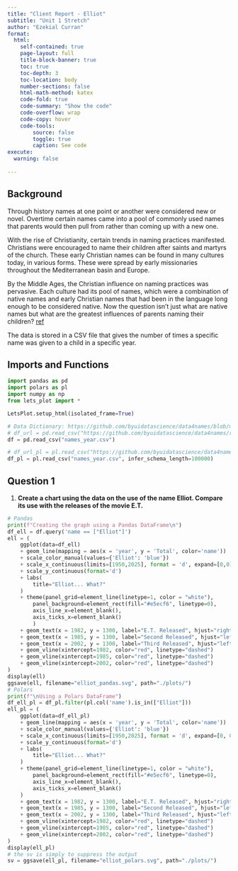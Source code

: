 ```yaml
---
title: "Client Report - Elliot"
subtitle: "Unit 1 Stretch"
author: "Ezekial Curran"
format:
  html:
    self-contained: true
    page-layout: full
    title-block-banner: true
    toc: true
    toc-depth: 3
    toc-location: body
    number-sections: false
    html-math-method: katex
    code-fold: true
    code-summary: "Show the code"
    code-overflow: wrap
    code-copy: hover
    code-tools:
        source: false
        toggle: true
        caption: See code
execute: 
  warning: false
    
---
```


## Background

Through history names at one point or another were considered new or novel. Overtime certain names came into a pool of commonly used names that parents would then pull from rather than coming up with a new one.

With the rise of Christianity, certain trends in naming practices manifested. Christians were encouraged to name their children after saints and martyrs of the church. These early Christian names can be found in many cultures today, in various forms. These were spread by early missionaries throughout the Mediterranean basin and Europe.

By the Middle Ages, the Christian influence on naming practices was pervasive. Each culture had its pool of names, which were a combination of native names and early Christian names that had been in the language long enough to be considered native. Now the question isn't just what are native names but what are the greatest influences of parents naming their children? [ref](https://heraldry.sca.org/names/namehist.html)

The data is stored in a CSV file that gives the number of times a specific name was given to a child in a specific year.

## Imports and Functions

```python
import pandas as pd
import polars as pl
import numpy as np
from lets_plot import *

LetsPlot.setup_html(isolated_frame=True)
```

```python
# Data Dictionary: https://github.com/byuidatascience/data4names/blob/master/data.md
# df_url = pd.read_csv("https://github.com/byuidatascience/data4names/raw/master/data-raw/names_year/names_year.csv")
df = pd.read_csv("names_year.csv")

# df_url_pl = pl.read_csv("https://github.com/byuidatascience/data4names/raw/master/data-raw/names_year/names_year.csv", infer_schema_length=100000)
df_pl = pl.read_csv("names_year.csv", infer_schema_length=100000)
```


## Question 1

1. __Create a chart using the data on the use of the name Elliot. Compare its use with the releases of the movie E.T.__  

```python
# Pandas
print(f"Creating the graph using a Pandas DataFrame\n")
df_ell = df.query('name == ["Elliot"]')
ell = (
    ggplot(data=df_ell)
    + geom_line(mapping = aes(x = 'year', y = 'Total', color='name'))
    + scale_color_manual(values={'Elliot': 'blue'})
    + scale_x_continuous(limits=[1950,2025], format = 'd', expand=[0,0])
    + scale_y_continuous(format='d')
    + labs(
        title="Elliot... What?"
    )
    + theme(panel_grid=element_line(linetype=1, color = "white"),
        panel_background=element_rect(fill="#e5ecf6", linetype=0),
        axis_line_x=element_blank(),
        axis_ticks_x=element_blank()
        )
    + geom_text(x = 1982, y = 1300, label="E.T. Released", hjust="right", size=6)
    + geom_text(x = 1985, y = 1300, label="Second Released", hjust="left", size=6)
    + geom_text(x = 2002, y = 1300, label="Third Released", hjust="left", size=6)
    + geom_vline(xintercept=1982, color="red", linetype="dashed")
    + geom_vline(xintercept=1985, color="red", linetype="dashed")
    + geom_vline(xintercept=2002, color="red", linetype="dashed")
)
display(ell)
ggsave(ell, filename="elliot_pandas.svg", path="./plots/")
# Polars
print(f"\nUsing a Polars DataFrame")
df_ell_pl = df_pl.filter(pl.col('name').is_in(["Elliot"]))
ell_pl = (
    ggplot(data=df_ell_pl)
    + geom_line(mapping = aes(x = 'year', y = 'Total', color='name'))
    + scale_color_manual(values={'Elliot': 'blue'})
    + scale_x_continuous(limits=[1950,2025], format = 'd', expand=[0, 0])
    + scale_y_continuous(format='d')
    + labs(
        title="Elliot... What?"
    )
    + theme(panel_grid=element_line(linetype=1, color = "white"),
        panel_background=element_rect(fill="#e5ecf6", linetype=0),
        axis_line_x=element_blank(),
        axis_ticks_x=element_blank()
    )
    + geom_text(x = 1982, y = 1300, label="E.T. Released", hjust="right", size=6)
    + geom_text(x = 1985, y = 1300, label="Second Released", hjust="left", size=6)
    + geom_text(x = 2002, y = 1300, label="Third Released", hjust="left", size=6)
    + geom_vline(xintercept=1982, color="red", linetype="dashed")
    + geom_vline(xintercept=1985, color="red", linetype="dashed")
    + geom_vline(xintercept=2002, color="red", linetype="dashed")
)
display(ell_pl)
# the sv is simply to suppress the output
sv = ggsave(ell_pl, filename="elliot_polars.svg", path="./plots/")
```

<!-- ![](./plots/elliot_pandas.svg){fig-alt="Pandas implementation of name plot" width=120%}
__Using Polars:__
![](./plots/elliot_polars.svg){fig-alt="Polars implementation of name plot" width=120%} -->